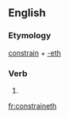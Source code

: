 ==English==

===Etymology===
[[constrain]] + [[-eth]]

===Verb===
{{en-verb form}}

# {{archaic third-person singular of|constrain}}

[[fr:constraineth]]